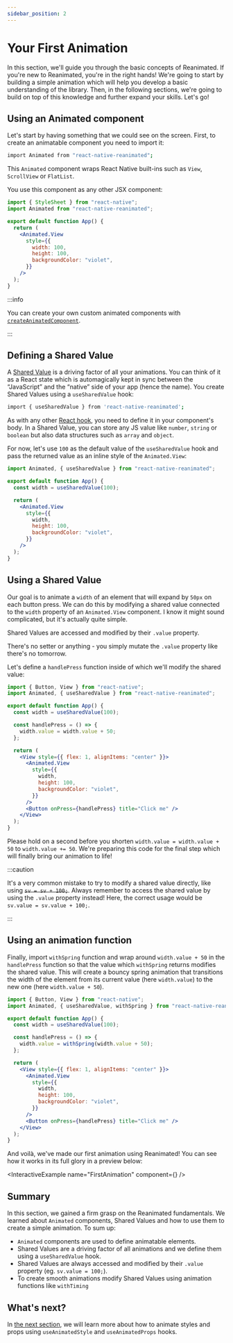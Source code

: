 ```yaml
---
sidebar_position: 2
---
```



# Your First Animation

In this section, we'll guide you through the basic concepts of Reanimated. If you're new to Reanimated, you're in the right hands! We're going to start by building a simple animation which will help you develop a basic understanding of the library. Then, in the following sections, we're going to build on top of this knowledge and further expand your skills. Let's go!

## Using an Animated component

Let's start by having something that we could see on the screen. First, to create an animatable component you need to import it:

```bash
import Animated from "react-native-reanimated";
```

This `Animated` component wraps React Native built-ins such as `View`, `ScrollView` or `FlatList`.

You use this component as any other JSX component:

```jsx {6}
import { StyleSheet } from "react-native";
import Animated from "react-native-reanimated";

export default function App() {
  return (
    <Animated.View
      style={{
        width: 100,
        height: 100,
        backgroundColor: "violet",
      }}
    />
  );
}
```

:::info

You can create your own custom animated components with [`createAnimatedComponent`](/api/createAnimatedComponent).

:::

## Defining a Shared Value

A [Shared Value](/learn-more/shared-value) is a driving factor of all your animations. You can think of it as a React state which is automagically kept in sync between the “JavaScript” and the “native” side of your app (hence the name). You create Shared Values using a `useSharedValue` hook:

```bash
import { useSharedValue } from 'react-native-reanimated';
```

As with any other [React hook](https://reactjs.org/docs/hooks-rules.html), you need to define it in your component's body. In a Shared Value, you can store any JS value like `number`, `string` or `boolean` but also data structures such as `array` and `object`.

For now, let's use `100` as the default value of the `useSharedValue` hook and pass the returned value as an inline style of the `Animated.View`:

```jsx {4,9}
import Animated, { useSharedValue } from "react-native-reanimated";

export default function App() {
  const width = useSharedValue(100);

  return (
    <Animated.View
      style={{
        width,
        height: 100,
        backgroundColor: "violet",
      }}
    />
  );
}
```

## Using a Shared Value

Our goal is to animate a `width` of an element that will expand by `50px` on each button press. We can do this by modifying a shared value connected to the `width` property of an `Animated.View` component. I know it might sound complicated, but it's actually quite simple.

Shared Values are accessed and modified by their `.value` property.

There's no setter or anything - you simply mutate the `.value` property like there's no tomorrow.

Let's define a `handlePress` function inside of which we'll modify the shared value:

```jsx {8,20}
import { Button, View } from "react-native";
import Animated, { useSharedValue } from "react-native-reanimated";

export default function App() {
  const width = useSharedValue(100);

  const handlePress = () => {
    width.value = width.value + 50;
  };

  return (
    <View style={{ flex: 1, alignItems: "center" }}>
      <Animated.View
        style={{
          width,
          height: 100,
          backgroundColor: "violet",
        }}
      />
      <Button onPress={handlePress} title="Click me" />
    </View>
  );
}
```

Please hold on a second before you shorten `width.value = width.value + 50` to `width.value += 50`. We're preparing this code for the final step which will finally bring our animation to life!

:::caution

It's a very common mistake to try to modify a shared value directly, like using ~~`sv = sv + 100;`~~. Always remember to access the shared value by using the `.value` property instead! Here, the correct usage would be `sv.value = sv.value + 100;`.

:::

## Using an animation function

Finally, import `withSpring` function and wrap around `width.value + 50` in the `handlePress` function so that the value which `withSpring` returns modifies the shared value. This will create a bouncy spring animation that transitions the width of the element from its current value (here `width.value`) to the new one (here `width.value + 50`).

```jsx {2,8}
import { Button, View } from "react-native";
import Animated, { useSharedValue, withSpring } from "react-native-reanimated";

export default function App() {
  const width = useSharedValue(100);

  const handlePress = () => {
    width.value = withSpring(width.value + 50);
  };

  return (
    <View style={{ flex: 1, alignItems: "center" }}>
      <Animated.View
        style={{
          width,
          height: 100,
          backgroundColor: "violet",
        }}
      />
      <Button onPress={handlePress} title="Click me" />
    </View>
  );
}
```

And voilà, we've made our first animation using Reanimated! You can see how it works in its full glory in a preview below:

<InteractiveExample name="FirstAnimation" component={<FirstAnimation />} />

## Summary

In this section, we gained a firm grasp on the Reanimated fundamentals. We learned about `Animated` components, Shared Values and how to use them to create a simple animation. To sum up:

- `Animated` components are used to define animatable elements.
- Shared Values are a driving factor of all animations and we define them using a `useSharedValue` hook.
- Shared Values are always accessed and modified by their `.value` property (eg. `sv.value = 100;`).
- To create smooth animations modify Shared Values using animation functions like `withTiming`

## What's next?

In [the next section](/), we will learn more about how to animate styles and props using `useAnimatedStyle` and `useAnimatedProps` hooks.
